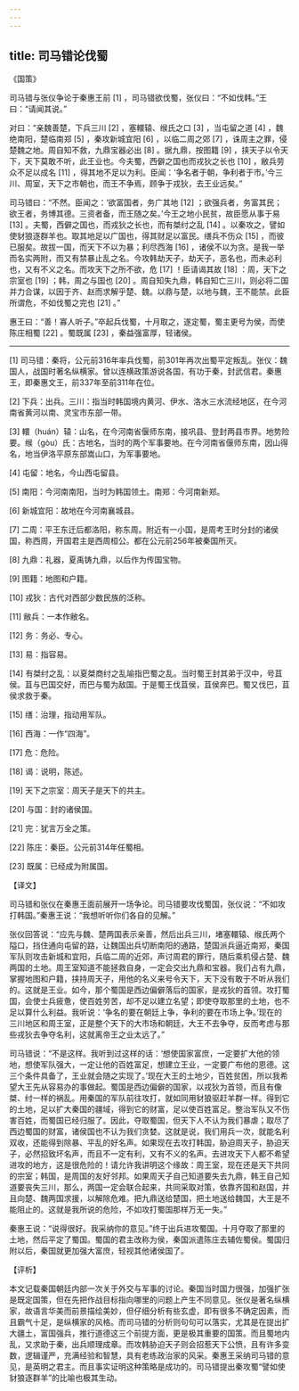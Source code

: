 ```yaml
---
---
---
```

title: 司马错论伐蜀
---




《国策》

司马错与张仪争论于秦惠王前 [1] ，司马错欲伐蜀，张仪曰：“不如伐韩。”王曰：“请闻其说。”

对曰：“亲魏善楚，下兵三川 [2] ，塞轘辕、缑氏之口 [3] ，当屯留之道 [4] ，魏绝南阳，楚临南郑 [5] ，秦攻新城宜阳 [6] ，以临二周之郊 [7] ，诛周主之罪，侵楚魏之地。周自知不救，九鼎宝器必出 [8] 。据九鼎，按图籍 [9] ，挟天子以令天下，天下莫敢不听，此王业也。今夫蜀，西僻之国也而戎狄之长也 [10] ，敝兵劳众不足以成名 [11] ，得其地不足以为利。臣闻：‘争名者于朝，争利者于市。’今三川、周室，天下之市朝也，而王不争焉，顾争于戎狄，去王业远矣。”

司马错曰：“不然。臣闻之：‘欲富国者，务广其地 [12] ；欲强兵者，务富其民；欲王者，务博其德。三资者备，而王随之矣。’今王之地小民贫，故臣愿从事于易 [13] 。夫蜀，西僻之国也，而戎狄之长也，而有桀纣之乱 [14] 。以秦攻之，譬如使豺狼逐群羊也。取其地足以广国也，得其财足以富民。缮兵不伤众 [15] ，而彼已服矣。故拔一国，而天下不以为暴；利尽西海 [16] ，诸侯不以为贪。是我一举而名实两附，而又有禁暴止乱之名。今攻韩劫天子，劫天子，恶名也，而未必利也，又有不义之名。而攻天下之所不欲，危 [17] ！臣请谒其故 [18] ：周，天下之宗室也 [19] ；韩，周之与国也 [20] 。周自知失九鼎，韩自知亡三川，则必将二国并力合谋，以因于齐、赵而求解乎楚、魏。以鼎与楚，以地与魏，王不能禁。此臣所谓危，不如伐蜀之完也 [21] 。”

惠王曰：“善！寡人听子。”卒起兵伐蜀，十月取之，遂定蜀，蜀主更号为侯，而使陈庄相蜀 [22] 。蜀既属 [23] ，秦益强富厚，轻诸侯。



* * *



[1] 司马错：秦将，公元前316年率兵伐蜀，前301年再次出蜀平定叛乱。张仪：魏国人，战国时著名纵横家。曾以连横政策游说各国，有功于秦，封武信君。秦惠王，即秦惠文王，前337年至前311年在位。

[2] 下兵：出兵。三川：指当时韩国境内黄河、伊水、洛水三水流经地区，在今河南省黄河以南、灵宝市东部一带。

[3] 轘（huán）辕：山名，在今河南省偃师东南，接巩县、登封两县市界。地势险要。缑（gòu）氏：古地名，当时的两个军事要地。在今河南省偃师东南，因山得名，地当伊洛平原东部嵩山口，为军事要地。

[4] 屯留：地名，今山西屯留县。

[5] 南阳：今河南南阳，当时为韩国领土。南郑：今河南新郑。

[6] 新城宜阳：故地在今河南襄城县。

[7] 二周：平王东迁后都洛阳，称东周。附近有一小国，是周考王时分封的诸侯国，称西周，开国君主是西周桓公。都在公元前256年被秦国所灭。

[8] 九鼎：礼器，夏禹铸九鼎，以后作为传国宝物。

[9] 图籍：地图和户籍。

[10] 戎狄：古代对西部少数民族的泛称。

[11] 敝兵：一本作敝名。

[12] 务：务必、专心。

[13] 易：指容易。

[14] 有桀纣之乱：以夏桀商纣之乱喻指巴蜀之乱。当时蜀王封其弟于汉中，号苴侯。苴与巴国交好，而巴与蜀为敌国。于是蜀王伐苴侯，苴侯奔巴。蜀又伐巴，苴侯求救于秦。

[15] 缮：治理，指动用军队。

[16] 西海：一作“四海”。

[17] 危：危险。

[18] 谒：说明，陈述。

[19] 天下之宗室：周天子是天下的共主。

[20] 与国：封的诸侯国。

[21] 完：犹言万全之策。

[22] 陈庄：秦臣。公元前314年任蜀相。

[23] 既属：已经成为附属国。

【译文】

司马错和张仪在秦惠王面前展开一场争论。司马错要攻伐蜀国，张仪说：“不如攻打韩国。”秦惠王说：“我想听听你们各自的见解。”

张仪回答说：“应先与魏、楚两国表示亲善，然后出兵三川，堵塞轘辕、缑氏两个隘口，挡住通向屯留的路，让魏国出兵切断南阳的通路，楚国派兵逼近南郑，秦国军队则攻击新城和宜阳，兵临二周的近郊，声讨周君的罪行，随后乘机侵占楚、魏两国的土地。周王室知道不能拯救自身，一定会交出九鼎和宝器。我们占有九鼎，掌握地图和户籍，挟持周天子，用他的名义来号令天下，天下没有敢于不听从我们的。这就是王业。如今，那个蜀国是西边偏僻落后的国家，是戎狄的首领。攻打蜀国，会使士兵疲惫，使百姓劳苦，却不足以建立名望；即使夺取那里的土地，也不足以算什么利益。我听说：‘争名的要在朝廷上争，争利的要在市场上争。’现在的三川地区和周王室，正是整个天下的大市场和朝廷，大王不去争夺，反而考虑与那些戎狄去争夺名利，这就离帝王之业太远了。”

司马错说：“不是这样。我听到过这样的话：‘想使国家富庶，一定要扩大他的领地，想使军队强大，一定让他的百姓富足，想建立王业，一定要广布他的恩德。这三个条件具备了，王业就会随之实现了。’现在大王的土地少，百姓贫困，所以我希望大王先从容易办的事做起。蜀国是西边偏僻的国家，以戎狄为首领，而且有像桀、纣一样的祸乱。用秦国的军队前往攻打，就如同用豺狼驱赶羊群一样。得到它的土地，足以扩大秦国的疆域，得到它的财富，足以使百姓富足。整治军队又不伤害百姓，而蜀国已经归服了。因此，夺取蜀国，但天下人不认为我们暴虐；取尽了西边蜀国的财富，诸侯国也不认为我们贪婪。这就是说，我们用兵一次，就能名利双收，还能得到除暴、平乱的好名声。如果现在去攻打韩国，胁迫周天子，胁迫天子，必然招致坏名声，而且不一定有利，又有不义的名声。去进攻天下人都不希望进攻的地方，这是很危险的！请允许我讲明这个缘故：周王室，现在还是天下共同的宗室；韩国，是周国的友好邻邦。如果周天子自己知道要失去九鼎，韩王自己知道要丧失三川，那么，两国一定会联合起来，共同采取对策，依靠齐国和赵国，并且向楚、魏两国求援，以解除危难。把九鼎送给楚国，把土地送给魏国，大王是不能阻止的。这就是我所说的危险，不如攻打蜀国那样万无一失。”

秦惠王说：“说得很好。我采纳你的意见。”终于出兵进攻蜀国。十月夺取了那里的土地，然后平定了蜀国。蜀国的君主改称为侯，秦国派遣陈庄去辅佐蜀侯。蜀国归附以后，秦国就更加强大富庶，轻视其他诸侯国了。

【评析】

本文记载秦国朝廷内部一次关于外交与军事的讨论。秦国当时国力很强，加强扩张是既定国策，但在先把作战目标指向哪里的问题上产生不同意见。张仪是著名纵横家，故语言华美而前景描绘美妙，但仔细分析有些玄虚，即有很多不确定因素，而且霸气十足，是纵横家的风格。而司马错的分析则句句可以落实，尤其是在提出扩大疆土，富国强兵，推行道德这三个前提方面，更是极其重要的国策。而且蜀地内乱，又求助于秦，出兵顺理成章。而攻韩胁迫天子则会招惹天下公愤，且有许多变数，逻辑谨严，充满经验和智慧，具有老练政治家的风采。秦惠王采纳司马错的意见，是英明之君主。而且事实证明这种策略是成功的。司马错提出秦攻蜀“譬如使豺狼逐群羊”的比喻也极其生动。